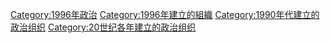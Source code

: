 {{Cat topic in year|topic=建立的政治组织|year=1996}}

[[Category:1996年政治|Category:1996年政治]]
[[Category:1996年建立的組織|Category:1996年建立的組織]]
[[Category:1990年代建立的政治组织|Category:1990年代建立的政治组织]]
[[Category:20世纪各年建立的政治组织|Category:20世纪各年建立的政治组织]]